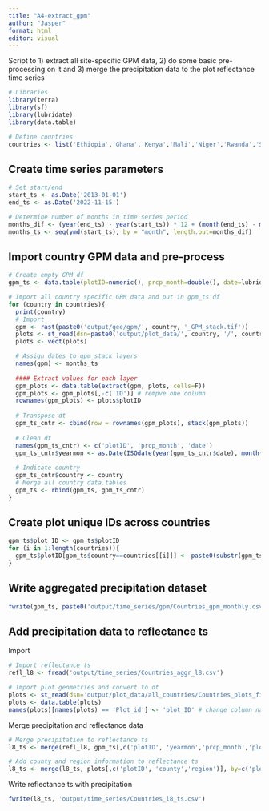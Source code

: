```yaml
---
title: "A4-extract_gpm"
author: "Jasper"
format: html
editor: visual
---
```


Script to 1) extract all site-specific GPM data, 2) do some basic pre-processing on it and 3) merge the precipitation data to the plot reflectance time series

```r
# Libraries
library(terra)
library(sf)
library(lubridate)
library(data.table)
```

```r
# Define countries
countries <- list('Ethiopia','Ghana','Kenya','Mali','Niger','Rwanda','Senegal')
```

## Create time series parameters

```r
# Set start/end
start_ts <- as.Date('2013-01-01')
end_ts <- as.Date('2022-11-15')

# Determine number of months in time series period
months_dif <- (year(end_ts) - year(start_ts)) * 12 + (month(end_ts) - month(start_ts))
months_ts <- seq(ymd(start_ts), by = "month", length.out=months_dif)
```

## Import country GPM data and pre-process

```r
# Create empty GPM df
gpm_ts <- data.table(plotID=numeric(), prcp_month=double(), date=lubridate::Date(), yearmon=lubridate::Date(), country=character())

# Import all country specific GPM data and put in gpm_ts df
for (country in countries){
  print(country)
  # Import 
  gpm <- rast(paste0('output/gee/gpm/', country, '_GPM_stack.tif'))
  plots <- st_read(dsn=paste0('output/plot_data/', country, '/', country, '_plot_centroid.GeoJSON'))
  plots <- vect(plots)

  # Assign dates to gpm_stack layers
  names(gpm) <- months_ts
  
  #### Extract values for each layer
  gpm_plots <- data.table(extract(gpm, plots, cells=F))
  gpm_plots <- gpm_plots[,-c('ID')] # rempve one column
  rownames(gpm_plots) <- plots$plotID
  
  # Transpose dt
  gpm_ts_cntr <- cbind(row = rownames(gpm_plots), stack(gpm_plots))
  
  # Clean dt
  names(gpm_ts_cntr) <- c('plotID', 'prcp_month', 'date')
  gpm_ts_cntr$yearmon <- as.Date(ISOdate(year(gpm_ts_cntr$date), month(gpm_ts_cntr$date), 15))
  
  # Indicate country
  gpm_ts_cntr$country <- country
  # Merge all country data.tables
  gpm_ts <- rbind(gpm_ts, gpm_ts_cntr)
}
```

## Create plot unique IDs across countries

```r
gpm_ts$plot_ID <- gpm_ts$plotID
for (i in 1:length(countries)){
  gpm_ts$plotID[gpm_ts$country==countries[[i]]] <- paste0(substr(gpm_ts$country[gpm_ts$country==countries[[i]]][1], 1,1), gpm_ts$plot_ID[gpm_ts$country==countries[[i]]])
}
```

## Write aggregated precipitation dataset

```r
fwrite(gpm_ts, paste0('output/time_series/gpm/Countries_gpm_monthly.csv'))
```

## Add precipitation data to reflectance ts

Import

```r
# Import reflectance ts
refl_l8 <- fread('output/time_series/Countries_aggr_l8.csv')

# Import plot geometries and convert to dt
plots <- st_read(dsn='output/plot_data/all_countries/Countries_plots_final.GeoJSON')
plots <- data.table(plots)
names(plots)[names(plots) == 'Plot_id'] <- 'plot_ID' # change column name
```

Merge precipitation and reflectance data

```r
# Merge precipitation to reflectance ts
l8_ts <- merge(refl_l8, gpm_ts[,c('plotID', 'yearmon','prcp_month','plot_ID','country')],by=c('plotID', 'yearmon', 'plot_ID','country'), all.y=T)

# Add county and region information to reflectance ts
l8_ts <- merge(l8_ts, plots[,c('plotID', 'county','region')], by=c('plotID'), all.y=T)
```

Write reflectance ts with precipitation

```r
fwrite(l8_ts, 'output/time_series/Countries_l8_ts.csv')
```

